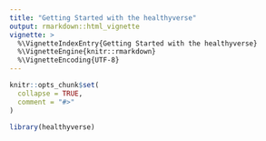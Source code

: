 ---
title: "Getting Started with the healthyverse"
output: rmarkdown::html_vignette
vignette: >
  %\VignetteIndexEntry{Getting Started with the healthyverse}
  %\VignetteEngine{knitr::rmarkdown}
  %\VignetteEncoding{UTF-8}
---

```{r, include = FALSE}
knitr::opts_chunk$set(
  collapse = TRUE,
  comment = "#>"
)
```

```{r setup}
library(healthyverse)
```
